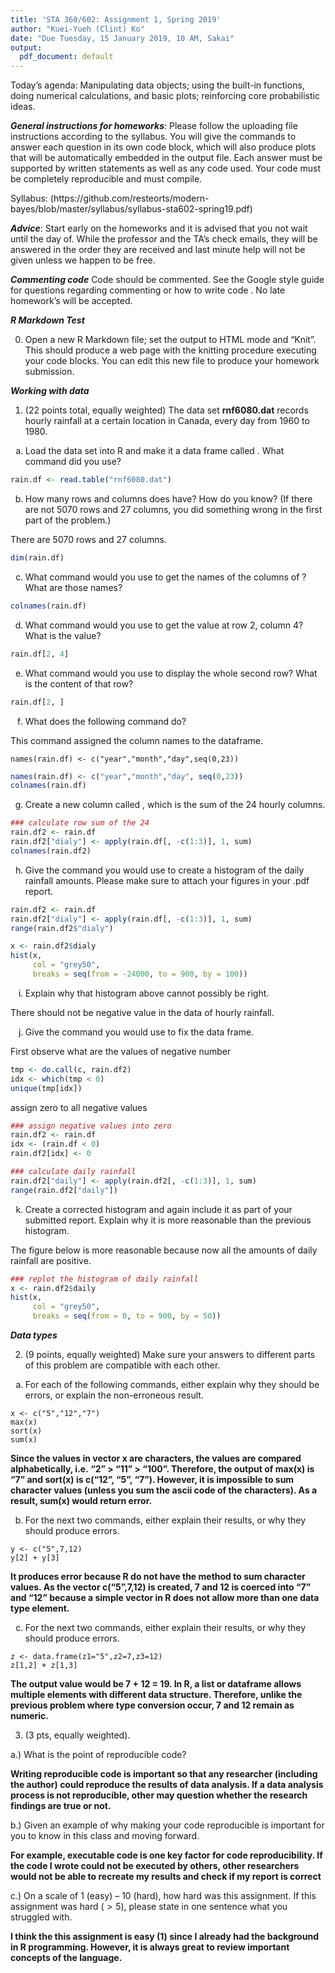 ```yaml
---
title: 'STA 360/602: Assignment 1, Spring 2019'
author: "Kuei-Yueh (Clint) Ko"
date: "Due Tuesday, 15 January 2019, 10 AM, Sakai"
output:
  pdf_document: default
---
```


Today's agenda: Manipulating data objects; using the built-in functions, doing numerical calculations, and basic plots; reinforcing core probabilistic ideas.

***General instructions for homeworks***: Please follow the uploading file instructions according to the syllabus. You will give the commands to answer each question in its own code block, which will also produce plots that will be automatically embedded in the output file. Each answer must be supported by written statements as well as any code used. Your code must be completely reproducible and must compile. 

Syllabus: (https://github.com/resteorts/modern-bayes/blob/master/syllabus/syllabus-sta602-spring19.pdf)

***Advice***: Start early on the homeworks and it is advised that you not wait until the day of. While the professor and the TA's check emails, they will be answered in the order they are received and last minute help will not be given unless we happen to be free.  

***Commenting code***
Code should be commented. See the Google style guide for questions regarding commenting or how to write 
code \url{https://google.github.io/styleguide/Rguide.xml}. No late homework's will be accepted.

***R Markdown Test***

0. Open a new R Markdown file; set the output to HTML mode and "Knit". This should produce a web page with the knitting procedure executing your code blocks. You can edit this new file to produce your homework submission.

***Working with data***

1.  (22 points total, equally weighted) The data set **rnf6080.dat** records hourly rainfall at a certain location in Canada, every day from 1960 to 1980.

a. Load the data set into R and make it a data frame called \texttt{rain.df}.  What command did you use?

```r
rain.df <- read.table("rnf6080.dat")
```

b. How many rows and columns does \texttt{rain.df} have?  How do you know?  (If there are not 5070 rows and 27 columns, you did something wrong in the first part of the problem.)

There are 5070 rows and 27 columns.
```r
dim(rain.df)
```

c. What command would you use to get the names of the columns of \texttt{rain.df}? What are those names?

```r
colnames(rain.df)
```

d. What command would you use to get the value at row 2, column 4? What is the value?

```r
rain.df[2, 4]
```

e. What command would you use to display the whole second row?  What is the content of that row?

```r
rain.df[2, ]
```

f.  What does the following command do?

This command assigned the column names to the dataframe.
```
names(rain.df) <- c("year","month","day",seq(0,23))
```

```r
names(rain.df) <- c("year","month","day", seq(0,23))
colnames(rain.df)
```

g.  Create a new column called \texttt{daily}, which is the sum of the 24 hourly columns.

```r
### calculate row sum of the 24 
rain.df2 <- rain.df
rain.df2["dialy"] <- apply(rain.df[, -c(1:3)], 1, sum)
colnames(rain.df2)
```

h. Give the command you would use to create a histogram of the daily rainfall amounts.  Please make sure to attach your figures in your .pdf report. 

```r
rain.df2 <- rain.df
rain.df2["dialy"] <- apply(rain.df[, -c(1:3)], 1, sum)
range(rain.df2$"dialy")
```

```r
x <- rain.df2$dialy
hist(x, 
     col = "grey50", 
     breaks = seq(from = -24000, to = 900, by = 100))
```

i. Explain why that histogram above cannot possibly be right.

There should not be negative value in the data of hourly rainfall. 

j. Give the command you would use to fix the data frame.

First observe what are the values of negative number
```r
tmp <- do.call(c, rain.df2)
idx <- which(tmp < 0)
unique(tmp[idx])
```

assign zero to all negative values
```r
### assign negative values into zero 
rain.df2 <- rain.df
idx <- (rain.df < 0)
rain.df2[idx] <- 0

### calculate daily rainfall
rain.df2["daily"] <- apply(rain.df2[, -c(1:3)], 1, sum)
range(rain.df2["daily"])
```

k. Create a corrected histogram and again include it as part of your submitted report. Explain why it is
more reasonable than the previous histogram.

The figure below is more reasonable because now all the amounts of daily rainfall are positive.
```r
### replot the histogram of daily rainfall
x <- rain.df2$daily
hist(x, 
     col = "grey50", 
     breaks = seq(from = 0, to = 900, by = 50))
```

***Data types***

2. (9 points, equally weighted) Make sure your answers to different parts of this problem are compatible with each other.

a. For each of the following commands, either explain why they should be errors, or explain the non-erroneous result.
```
x <- c("5","12","7")
max(x)
sort(x)
sum(x)
```

**Since the values in vector x are characters, the values are compared alphabetically, i.e. "2" > "11" > "100". Therefore, the output of max(x) is "7" and sort(x) is c("12", "5", "7"). However, it is impossible to sum character values (unless you sum the ascii code of the characters). As a result, sum(x) would return error.**

b. For the next two commands, either explain their results, or why they should produce errors.
```
y <- c("5",7,12)
y[2] + y[3]
```

**It produces error because R do not have the method to sum character values. As the vector c("5",7,12) is created, 7 and 12 is coerced into "7" and "12" because a simple vector in R does not allow more than one data type element.**

c. For the next two commands, either explain their results, or why they should produce errors.
```
z <- data.frame(z1="5",z2=7,z3=12)
z[1,2] + z[1,3]
```

**The output value would be 7 + 12 = 19. In R, a list or dataframe allows multiple elements with different data structure. Therefore, unlike the previous problem where type conversion occur, 7 and 12 remain as numeric.**

3. (3 pts, equally weighted). 

a.) What is the point of reproducible code? 

**Writing reproducible code is important so that any researcher (including the author) could reproduce the results of data analysis. If a data analysis process is not reproducible, other may question whether the research findings are true or not.**

b.) Given an example of why making your code reproducible is important for you to know in this class and moving forward. 

**For example, executable code is one key factor for code reproducibility. If the code I wrote could not be executed by others, other researchers would not be able to recreate my results and check if my report is correct**

c.) On a scale of 1 (easy) -- 10 (hard), how hard was this assignment. If this assignment was hard ($>5$), please state in one sentence what you struggled with. 

**I think the this assignment is easy (1) since I already had the background in R programming. However, it is always great to review important concepts of the language.**
